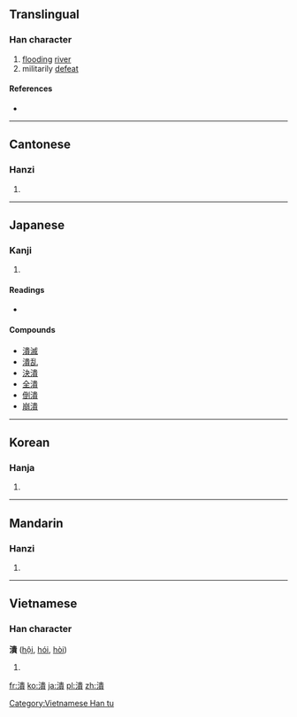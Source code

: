 {{also|溃}}
==Translingual==

===Han character===
{{Han char|rn=85|rad=水|as=12|sn=15|four=3518<sub>6</sub>|canj=水中一金 (ELMC)}}

# [[flood]]ing [[river]]
# militarily [[defeat]]

====References====
* {{Han ref|kx=0650.230|dkj=18281|dj=1061.040|hdz=31741.020|uh=6F70|ud=28528|bh=BCEC|bd=48364}}

----

==Cantonese==

===Hanzi===
{{yue-hanzi|jyut=|y=kui2|sim=溃}}

# {{defn|lang=yue|sort=水12}}

----

==Japanese==

===Kanji===
{{ja-kanji|grade=c|rs=水12}}

# {{defn|lang=ja|sort=水12}}

====Readings====
* {{ja-readings|on=[[かい]] (kai), [[え]] (e)|kun=[[ついえる]] (tsuieru), [[つぶれ]] (tsubure)}}

====Compounds====
* [[潰滅]]
* [[潰乱]]
* [[決潰]]
* [[全潰]]
* [[倒潰]]
* [[崩潰]]

----

==Korean==

===Hanja===
{{ko-hanja|hangeul=궤|eumhun=|rv=gwe|mr=kwe|y=kwey}}

# {{defn|lang=ko|sort=水12}}

----

==Mandarin==

===Hanzi===
{{cmn-hanzi|sim=溃|pin=[[kuì]] ([[kui4]]), [[xiè]] ([[xie4]])|wg=k'uei<sup>4</sup>, hsieh<sup>4</sup>}}

# {{defn|lang=cmn|sort=水12}}

----

==Vietnamese==

===Han character===
'''潰''' ([[hội]], [[hói]], [[hòi]])

# {{defn|lang=vi}}

[[Category:Vietnamese Han tu]]

[[fr:潰]]
[[ko:潰]]
[[ja:潰]]
[[pl:潰]]
[[zh:潰]]